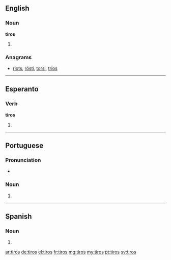 {{also|tīros}}
==English==

===Noun===
'''tiros'''

# {{plural of|tiro}}

===Anagrams===
* [[riots#English|riots]], [[rösti#English|rösti]], [[torsi#English|torsi]], [[trios#English|trios]]

----

==Esperanto==

===Verb===
'''tiros'''

# {{eo-form of|tir|os}}

----

==Portuguese==

===Pronunciation===
* {{a|PT}} {{IPA|/ˈti.ɾuʃ/|lang=pt}}

===Noun===
{{pt-noun-form|m-p}}

# {{plural of|tiro|lang=pt}}

----

==Spanish==

===Noun===
{{head|es|noun form|g=m-p}}

# {{plural of|nocat=1|tiro|lang=es}}

[[ar:tiros]]
[[de:tiros]]
[[el:tiros]]
[[fr:tiros]]
[[mg:tiros]]
[[my:tiros]]
[[pt:tiros]]
[[sv:tiros]]